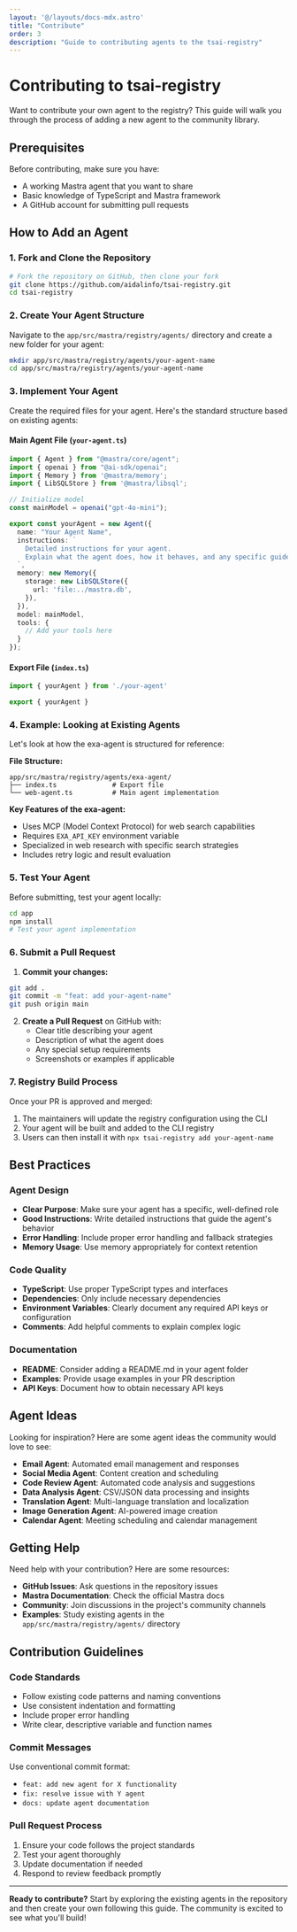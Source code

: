 ```yaml
---
layout: '@/layouts/docs-mdx.astro'
title: "Contribute"
order: 3
description: "Guide to contributing agents to the tsai-registry"
---
```


# Contributing to tsai-registry

Want to contribute your own agent to the registry? This guide will walk you through the process of adding a new agent to the community library.

## Prerequisites

Before contributing, make sure you have:
- A working Mastra agent that you want to share
- Basic knowledge of TypeScript and Mastra framework
- A GitHub account for submitting pull requests

## How to Add an Agent

### 1. Fork and Clone the Repository

```bash
# Fork the repository on GitHub, then clone your fork
git clone https://github.com/aidalinfo/tsai-registry.git
cd tsai-registry
```

### 2. Create Your Agent Structure

Navigate to the `app/src/mastra/registry/agents/` directory and create a new folder for your agent:

```bash
mkdir app/src/mastra/registry/agents/your-agent-name
cd app/src/mastra/registry/agents/your-agent-name
```

### 3. Implement Your Agent

Create the required files for your agent. Here's the standard structure based on existing agents:

#### Main Agent File (`your-agent.ts`)

```typescript
import { Agent } from "@mastra/core/agent";
import { openai } from "@ai-sdk/openai";
import { Memory } from '@mastra/memory';
import { LibSQLStore } from '@mastra/libsql';

// Initialize model
const mainModel = openai("gpt-4o-mini");

export const yourAgent = new Agent({
  name: "Your Agent Name",
  instructions: `
    Detailed instructions for your agent.
    Explain what the agent does, how it behaves, and any specific guidelines.
  `,
  memory: new Memory({
    storage: new LibSQLStore({
      url: 'file:../mastra.db',
    }),
  }),
  model: mainModel,
  tools: {
    // Add your tools here
  }
});
```

#### Export File (`index.ts`)

```typescript
import { yourAgent } from './your-agent'

export { yourAgent }
```

### 4. Example: Looking at Existing Agents

Let's look at how the exa-agent is structured for reference:

**File Structure:**
```
app/src/mastra/registry/agents/exa-agent/
├── index.ts              # Export file
└── web-agent.ts          # Main agent implementation
```

**Key Features of the exa-agent:**
- Uses MCP (Model Context Protocol) for web search capabilities
- Requires `EXA_API_KEY` environment variable
- Specialized in web research with specific search strategies
- Includes retry logic and result evaluation

### 5. Test Your Agent

Before submitting, test your agent locally:

```bash
cd app
npm install
# Test your agent implementation
```

### 6. Submit a Pull Request

1. **Commit your changes:**
```bash
git add .
git commit -m "feat: add your-agent-name"
git push origin main
```

2. **Create a Pull Request** on GitHub with:
   - Clear title describing your agent
   - Description of what the agent does
   - Any special setup requirements
   - Screenshots or examples if applicable

### 7. Registry Build Process

Once your PR is approved and merged:
1. The maintainers will update the registry configuration using the CLI
2. Your agent will be built and added to the CLI registry
3. Users can then install it with `npx tsai-registry add your-agent-name`

## Best Practices

### Agent Design
- **Clear Purpose**: Make sure your agent has a specific, well-defined role
- **Good Instructions**: Write detailed instructions that guide the agent's behavior
- **Error Handling**: Include proper error handling and fallback strategies
- **Memory Usage**: Use memory appropriately for context retention

### Code Quality
- **TypeScript**: Use proper TypeScript types and interfaces
- **Dependencies**: Only include necessary dependencies
- **Environment Variables**: Clearly document any required API keys or configuration
- **Comments**: Add helpful comments to explain complex logic

### Documentation
- **README**: Consider adding a README.md in your agent folder
- **Examples**: Provide usage examples in your PR description
- **API Keys**: Document how to obtain necessary API keys

## Agent Ideas

Looking for inspiration? Here are some agent ideas the community would love to see:

- **Email Agent**: Automated email management and responses
- **Social Media Agent**: Content creation and scheduling
- **Code Review Agent**: Automated code analysis and suggestions
- **Data Analysis Agent**: CSV/JSON data processing and insights
- **Translation Agent**: Multi-language translation and localization
- **Image Generation Agent**: AI-powered image creation
- **Calendar Agent**: Meeting scheduling and calendar management

## Getting Help

Need help with your contribution? Here are some resources:

- **GitHub Issues**: Ask questions in the repository issues
- **Mastra Documentation**: Check the official Mastra docs
- **Community**: Join discussions in the project's community channels
- **Examples**: Study existing agents in the `app/src/mastra/registry/agents/` directory

## Contribution Guidelines

### Code Standards
- Follow existing code patterns and naming conventions
- Use consistent indentation and formatting
- Include proper error handling
- Write clear, descriptive variable and function names

### Commit Messages
Use conventional commit format:
- `feat: add new agent for X functionality`
- `fix: resolve issue with Y agent`
- `docs: update agent documentation`

### Pull Request Process
1. Ensure your code follows the project standards
2. Test your agent thoroughly
3. Update documentation if needed
4. Respond to review feedback promptly

---

**Ready to contribute?** Start by exploring the existing agents in the repository and then create your own following this guide. The community is excited to see what you'll build!